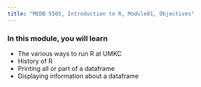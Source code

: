 ```yaml
---
title: "MEDB 5505, Introduction to R, Module01, Objectives"
---
```


### In this module, you will learn

+ The various ways to run R at UMKC
+ History of R
+ Printing all or part of a dataframe
+ Displaying information about a dataframe
  
